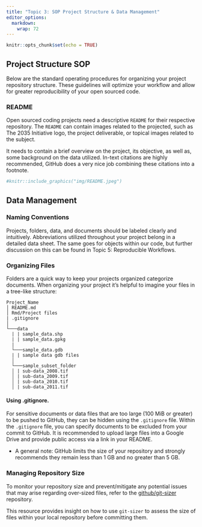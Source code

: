 ```yaml
---
title: "Topic 3: SOP Project Structure & Data Management"
editor_options: 
  markdown: 
    wrap: 72
---
```


```r
knitr::opts_chunk$set(echo = TRUE)
```

## Project Structure SOP

Below are the standard operating procedures for organizing your project repository structure. These guidelines will optimize your workflow and allow for greater reproducibility of your open sourced code.

### README

Open sourced coding projects need a descriptive `README` for their
respective repository. The `README` can contain images related to the projected, such as The 2035 Initiative logo, the project deliverable, or topical images related to the subject.

It needs to contain a brief overview on the project, its objective, as well as, some background on the data utilized. In-text citations are highly recommended, GitHub does a very nice job combining these
citations into a footnote.

```r

#knitr::include_graphics("img/README.jpeg")

```

## Data Management

### Naming Conventions

Projects, folders, data, and documents should be labeled clearly and intuitively. Abbreviations utilized throughout your project belong in a detailed data sheet. The same goes for objects within our code, but further discussion on this can be found in Topic 5: Reproducible Workflows.

### Organizing Files

Folders are a quick way to keep your projects organized categorize
documents. When organizing your project it's helpful to imagine your files in a tree-like structure:

```
Project_Name 
│ README.md 
│ Rmd/Project files 
| .gitignore 
│
└───data 
  | | sample_data.shp 
  | | sample_data.gpkg 
  |
  └───sample_data.gdb 
  | | sample data gdb files 
  │
  └───sample_subset_folder 
  │ | sub-data_2008.tif
  │ | sub-data_2009.tif 
  │ | sub-data_2010.tif 
  │ | sub-data_2011.tif
```

#### Using .gitignore.

For sensitive documents or data files that are too large (100 MiB or greater) to be pushed to GitHub, they can be hidden using the `.gitignore` file. Within the `.gitignore` file, you can specify documents to be excluded from your commit to GitHub. It is recommended to upload large files into a Google Drive and provide public access via a link in your README.
    
  - A general note: GitHub limits the size of your repository and
  strongly recommends they remain less than 1 GB and no greater
  than 5 GB. 

### Managing Repository Size

To monitor your repository size and prevent/mitigate any potential
issues that may arise regarding over-sized files, refer to the
[github/git-sizer](https://github.com/github/git-sizer) repository. 

This resource provides insight on how to use `git-sizer` to assess the size of files within your local repository before committing them.
